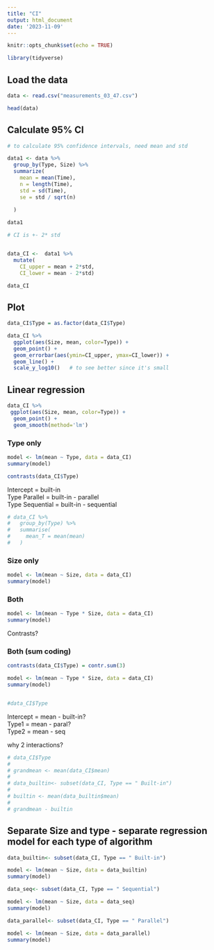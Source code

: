 ```yaml
---
title: "CI"
output: html_document
date: '2023-11-09'
---
```


```r
knitr::opts_chunk$set(echo = TRUE)

library(tidyverse)


```

## Load the data
```r

data <- read.csv("measurements_03_47.csv")

head(data)

```

## Calculate 95% CI

```r

# to calculate 95% confidence intervals, need mean and std

data1 <- data %>% 
  group_by(Type, Size) %>% 
  summarize(
    mean = mean(Time),
    n = length(Time),
    std = sd(Time),
    se = std / sqrt(n)
    
  )

data1

```

```r
# CI is +- 2* std


data_CI <-  data1 %>% 
  mutate(
    CI_upper = mean + 2*std,
    CI_lower = mean - 2*std)

data_CI


```


## Plot 

```r

data_CI$Type = as.factor(data_CI$Type)

data_CI %>% 
  ggplot(aes(Size, mean, color=Type)) + 
  geom_point() +
  geom_errorbar(aes(ymin=CI_upper, ymax=CI_lower)) +
  geom_line() +
  scale_y_log10()   # to see better since it's small

```


## Linear regression


```r

data_CI %>% 
 ggplot(aes(Size, mean, color=Type)) + 
  geom_point() +
  geom_smooth(method='lm')

```


### Type only
```r

model <- lm(mean ~ Type, data = data_CI)
summary(model)

```

```r

contrasts(data_CI$Type)

```
Intercept = built-in  \
Type Parallel = built-in - parallel  \
Type Sequential = built-in - sequential  \



```r

# data_CI %>% 
#   group_by(Type) %>% 
#   summarise(
#     mean_T = mean(mean)
#   )

```



### Size only

```r

model <- lm(mean ~ Size, data = data_CI)
summary(model)

```



### Both
```r

model <- lm(mean ~ Type * Size, data = data_CI)
summary(model)

```
Contrasts?




### Both (sum coding)

```r

contrasts(data_CI$Type) = contr.sum(3)

model <- lm(mean ~ Type * Size, data = data_CI)
summary(model)


#data_CI$Type
```
Intercept = mean - built-in?  \
Type1 = mean -   paral?  \
Type2 = mean - seq  \


why 2 interactions?  \


```r

# data_CI$Type
# 
# grandmean <- mean(data_CI$mean)
# 
# data_builtin<- subset(data_CI, Type == " Built-in")
# 
# builtin <- mean(data_builtin$mean)
# 
# grandmean - builtin


```


## Separate Size and type - separate regression model for each type of algorithm

```r

data_builtin<- subset(data_CI, Type == " Built-in")

model <- lm(mean ~ Size, data = data_builtin)
summary(model)

```


```r


data_seq<- subset(data_CI, Type == " Sequential")

model <- lm(mean ~ Size, data = data_seq)
summary(model)

```

```r


data_parallel<- subset(data_CI, Type == " Parallel")

model <- lm(mean ~ Size, data = data_parallel)
summary(model)

```


```r

```

```r

```




```r


```

```r

```